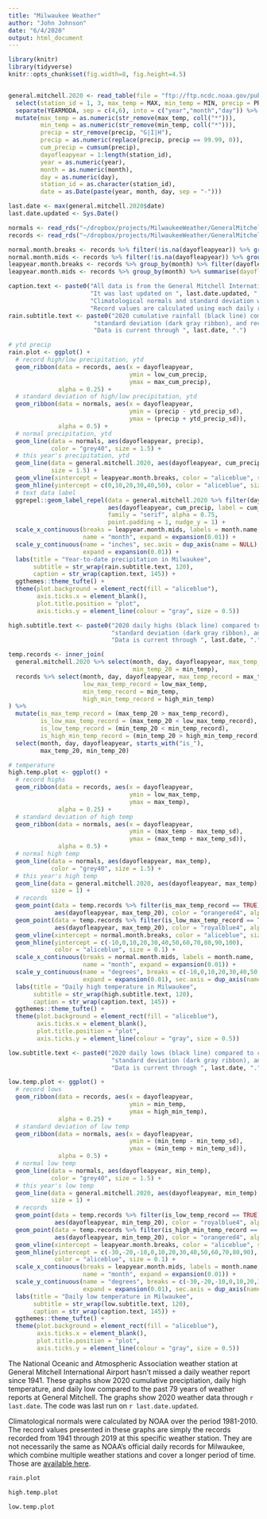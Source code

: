 ```yaml
---
title: "Milwaukee Weather"
author: "John Johnson"
date: "6/4/2020"
output: html_document
---
```


```r
library(knitr)
library(tidyverse)
knitr::opts_chunk$set(fig.width=8, fig.height=4.5) 


general.mitchell.2020 <- read_table(file = "ftp://ftp.ncdc.noaa.gov/pub/data/gsod/2020/726400-14839-2020.op.gz") %>%
  select(station_id = 1, 3, max_temp = MAX, min_temp = MIN, precip = PRCP) %>%
  separate(YEARMODA, sep = c(4,6), into = c("year","month","day")) %>%
  mutate(max_temp = as.numeric(str_remove(max_temp, coll("*"))),
         min_temp = as.numeric(str_remove(min_temp, coll("*"))),
         precip = str_remove(precip, "G|I|H"),
         precip = as.numeric(replace(precip, precip == 99.99, 0)),
         cum_precip = cumsum(precip),
         dayofleapyear = 1:length(station_id),
         year = as.numeric(year),
         month = as.numeric(month),
         day = as.numeric(day),
         station_id = as.character(station_id),
         date = as.Date(paste(year, month, day, sep = "-")))

last.date <- max(general.mitchell.2020$date)
last.date.updated <- Sys.Date()

normals <- read_rds("~/dropbox/projects/MilwaukeeWeather/GeneralMitchellNormals.rds")
records <- read_rds("~/dropbox/projects/MilwaukeeWeather/GeneralMitchellDailyRecords_1941thru2019.rds")

normal.month.breaks <- records %>% filter(!is.na(dayofleapyear)) %>% group_by(month) %>% filter(dayofleapyear == min(dayofleapyear)) %>% pull(dayofleapyear)
normal.month.mids <- records %>% filter(!is.na(dayofleapyear)) %>% group_by(month) %>% summarise(dayofleapyear = median(dayofleapyear)) %>% pull(dayofleapyear)
leapyear.month.breaks <- records %>% group_by(month) %>% filter(dayofleapyear == min(dayofleapyear)) %>% pull(dayofleapyear)
leapyear.month.mids <- records %>% group_by(month) %>% summarise(dayofleapyear = median(dayofleapyear)) %>% pull(dayofleapyear)

caption.text <- paste0("All data is from the General Mitchell International Airport weather station. ", 
                       "It was last updated on ", last.date.updated, ". ",
                       "Climatological normals and standard deviation were calculated by NOAA for the period 1981-2010. ",
                       "Record values are calculated using each daily report from 1941 through 2019.")
rain.subtitle.text <- paste0("2020 cumulative rainfall (black line) compared to climatological normal (gray line), ",
                        "standard deviation (dark gray ribbon), and record (light gray ribbon) amounts. ",
                        "Data is current through ", last.date, ".")

# ytd precip
rain.plot <- ggplot() +
  # record high/low precipitation, ytd
  geom_ribbon(data = records, aes(x = dayofleapyear,
                                  ymin = low_cum_precip,
                                  ymax = max_cum_precip),
              alpha = 0.25) +
  # standard deviation of high/low precipitation, ytd
  geom_ribbon(data = normals, aes(x = dayofleapyear,
                                  ymin = (precip - ytd_precip_sd),
                                  ymax = (precip + ytd_precip_sd)),
              alpha = 0.5) +
  # normal precipitation, ytd
  geom_line(data = normals, aes(dayofleapyear, precip),
            color = "grey40", size = 1.5) +
  # this year's precipitation, ytd
  geom_line(data = general.mitchell.2020, aes(dayofleapyear, cum_precip),
            size = 1.5) +
  geom_vline(xintercept = leapyear.month.breaks, color = "aliceblue", size = 0.1) +
  geom_hline(yintercept = c(0,10,20,30,40,50), color = "aliceblue", size = 0.1) +
  # text data label
  ggrepel::geom_label_repel(data = general.mitchell.2020 %>% filter(dayofleapyear == max(dayofleapyear)),
                            aes(dayofleapyear, cum_precip, label = cum_precip),
                            family = "serif", alpha = 0.75,
                            point.padding = 1, nudge_y = 1) +
  scale_x_continuous(breaks = leapyear.month.mids, labels = month.name,
                     name = "month", expand = expansion(0.01)) +
  scale_y_continuous(name = "inches", sec.axis = dup_axis(name = NULL),
                     expand = expansion(0.01)) +
  labs(title = "Year-to-date precipitation in Milwaukee",
       subtitle = str_wrap(rain.subtitle.text, 120),
       caption = str_wrap(caption.text, 145)) +
  ggthemes::theme_tufte() +
  theme(plot.background = element_rect(fill = "aliceblue"),
        axis.ticks.x = element_blank(),
        plot.title.position = "plot",
        axis.ticks.y = element_line(colour = "gray", size = 0.5))

high.subtitle.text <- paste0("2020 daily highs (black line) compared to climatological normal (gray line), ",
                             "standard deviation (dark gray ribbon), and record (light gray ribbon) amounts. ",
                             "Data is current through ", last.date, ".")

temp.records <- inner_join(
  general.mitchell.2020 %>% select(month, day, dayofleapyear, max_temp_20 = max_temp,
                                   min_temp_20 = min_temp),
  records %>% select(month, day, dayofleapyear, max_temp_record = max_temp,
                     low_max_temp_record = low_max_temp,
                     min_temp_record = min_temp,
                     high_min_temp_record = high_min_temp)
) %>%
  mutate(is_max_temp_record = (max_temp_20 > max_temp_record),
         is_low_max_temp_record = (max_temp_20 < low_max_temp_record),
         is_low_temp_record = (min_temp_20 < min_temp_record),
         is_high_min_temp_record = (min_temp_20 > high_min_temp_record)) %>%
  select(month, day, dayofleapyear, starts_with("is_"),
         max_temp_20, min_temp_20)

# temperature
high.temp.plot <- ggplot() +
  # record highs
  geom_ribbon(data = records, aes(x = dayofleapyear,
                                  ymin = low_max_temp,
                                  ymax = max_temp),
              alpha = 0.25) +
  # standard deviation of high temp
  geom_ribbon(data = normals, aes(x = dayofleapyear,
                                  ymin = (max_temp - max_temp_sd),
                                  ymax = (max_temp + max_temp_sd)),
              alpha = 0.5) +
  # normal high temp
  geom_line(data = normals, aes(dayofleapyear, max_temp),
            color = "grey40", size = 1.5) +
  # this year's high temp
  geom_line(data = general.mitchell.2020, aes(dayofleapyear, max_temp),
            size = 1) +
  # records
  geom_point(data = temp.records %>% filter(is_max_temp_record == TRUE),
             aes(dayofleapyear, max_temp_20), color = "orangered4", alpha = 0.75) +
  geom_point(data = temp.records %>% filter(is_low_max_temp_record == TRUE),
             aes(dayofleapyear, max_temp_20), color = "royalblue4", alpha = 0.75) +
  geom_vline(xintercept = normal.month.breaks, color = "aliceblue", size = 0.1) +
  geom_hline(yintercept = c(-10,0,10,20,30,40,50,60,70,80,90,100),
             color = "aliceblue", size = 0.1) +
  scale_x_continuous(breaks = normal.month.mids, labels = month.name,
                     name = "month", expand = expansion(0.01)) +
  scale_y_continuous(name = "degrees", breaks = c(-10,0,10,20,30,40,50,60,70,80,90,100),
                     expand = expansion(0.01), sec.axis = dup_axis(name = NULL)) +
  labs(title = "Daily high temperature in Milwaukee",
       subtitle = str_wrap(high.subtitle.text, 120),
       caption = str_wrap(caption.text, 145)) +
  ggthemes::theme_tufte() +
  theme(plot.background = element_rect(fill = "aliceblue"),
        axis.ticks.x = element_blank(),
        plot.title.position = "plot",
        axis.ticks.y = element_line(colour = "gray", size = 0.5))

low.subtitle.text <- paste0("2020 daily lows (black line) compared to climatological normal (gray line), ",
                             "standard deviation (dark gray ribbon), and record (light gray ribbon) amounts. ",
                             "Data is current through ", last.date, ".")

low.temp.plot <- ggplot() +
  # record lows
  geom_ribbon(data = records, aes(x = dayofleapyear,
                                  ymin = min_temp,
                                  ymax = high_min_temp),
              alpha = 0.25) +
  # standard deviation of low temp
  geom_ribbon(data = normals, aes(x = dayofleapyear,
                                  ymin = (min_temp - min_temp_sd),
                                  ymax = (min_temp + min_temp_sd)),
              alpha = 0.5) +
  # normal low temp
  geom_line(data = normals, aes(dayofleapyear, min_temp),
            color = "grey40", size = 1.5) +
  # this year's low temp
  geom_line(data = general.mitchell.2020, aes(dayofleapyear, min_temp),
            size = 1) +
  # records
  geom_point(data = temp.records %>% filter(is_low_temp_record == TRUE),
             aes(dayofleapyear, min_temp_20), color = "royalblue4", alpha = 0.75) +
  geom_point(data = temp.records %>% filter(is_high_min_temp_record == TRUE),
             aes(dayofleapyear, min_temp_20), color = "orangered4", alpha = 0.75) +
  geom_vline(xintercept = leapyear.month.breaks, color = "aliceblue", size = 0.1) +
  geom_hline(yintercept = c(-30,-20,-10,0,10,20,30,40,50,60,70,80,90),
             color = "aliceblue", size = 0.1) +
  scale_x_continuous(breaks = leapyear.month.mids, labels = month.name,
                     name = "month", expand = expansion(0.01)) +
  scale_y_continuous(name = "degrees", breaks = c(-30,-20,-10,0,10,20,30,40,50,60,70,80,90), 
                     expand = expansion(0.01), sec.axis = dup_axis(name = NULL)) +
  labs(title = "Daily low temperature in Milwaukee",
       subtitle = str_wrap(low.subtitle.text, 120),
       caption = str_wrap(caption.text, 145)) +
  ggthemes::theme_tufte() +
  theme(plot.background = element_rect(fill = "aliceblue"),
        axis.ticks.x = element_blank(),
        plot.title.position = "plot",
        axis.ticks.y = element_line(colour = "gray", size = 0.5))

```

The National Oceanic and Atmospheric Association weather station at General Mitchell International Airport hasn't missed a daily weather report since 1941. These graphs show 2020 cumulative preciptiation, daily high temperature, and daily low compared to the past 79 years of weather reports at General Mitchell. The graphs show 2020 weather data through `r last.date`. The code was last run on `r last.date.updated`.

Climatological normals were calculated by NOAA over the period 1981-2010. The record values presented in these graphs are simply the records recorded from 1941 through 2019 at this specific weather station. They are not necessarily the same as NOAA's official daily records for Milwaukee, which combine multiple weather stations and cover a longer period of time. Those are [available here](https://www.weather.gov/mkx/normal-records-mke_msn).

```r
rain.plot
```

```r
high.temp.plot
```

```r
low.temp.plot
```
